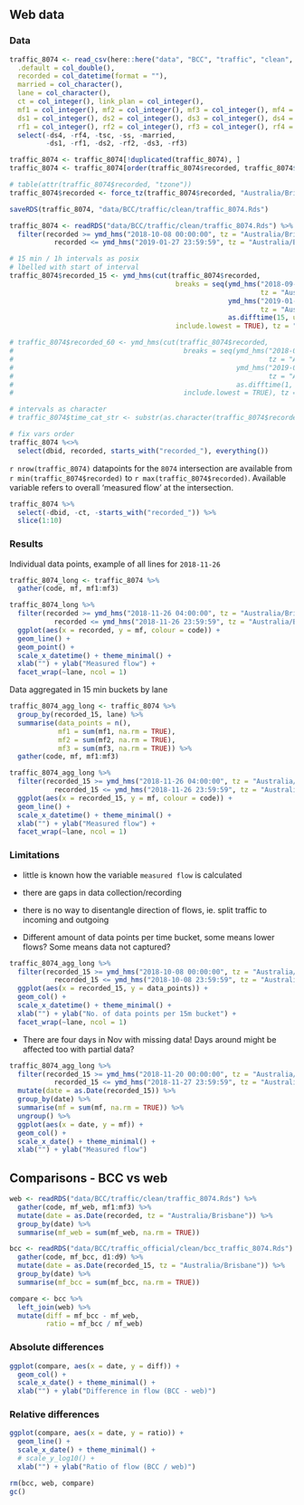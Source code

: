 ## Web data

### Data

```r
traffic_8074 <- read_csv(here::here("data", "BCC", "traffic", "clean", "traffic_8074.csv"), col_types = cols(
  .default = col_double(),
  recorded = col_datetime(format = ""),
  married = col_character(),
  lane = col_character(),
  ct = col_integer(), link_plan = col_integer(), 
  mf1 = col_integer(), mf2 = col_integer(), mf3 = col_integer(), mf4 = col_integer(),
  ds1 = col_integer(), ds2 = col_integer(), ds3 = col_integer(), ds4 = col_integer(),
  rf1 = col_integer(), rf2 = col_integer(), rf3 = col_integer(), rf4 = col_integer())) %>% 
  select(-ds4, -rf4, -tsc, -ss, -married, 
         -ds1, -rf1, -ds2, -rf2, -ds3, -rf3)

traffic_8074 <- traffic_8074[!duplicated(traffic_8074), ]
traffic_8074 <- traffic_8074[order(traffic_8074$recorded, traffic_8074$lane), ]

# table(attr(traffic_8074$recorded, "tzone"))
traffic_8074$recorded <- force_tz(traffic_8074$recorded, "Australia/Brisbane")

saveRDS(traffic_8074, "data/BCC/traffic/clean/traffic_8074.Rds")

```

```r
traffic_8074 <- readRDS("data/BCC/traffic/clean/traffic_8074.Rds") %>%  
  filter(recorded >= ymd_hms("2018-10-08 00:00:00", tz = "Australia/Brisbane") & 
           recorded <= ymd_hms("2019-01-27 23:59:59", tz = "Australia/Brisbane")) 

# 15 min / 1h intervals as posix
# lbelled with start of interval
traffic_8074$recorded_15 <- ymd_hms(cut(traffic_8074$recorded,
                                         breaks = seq(ymd_hms("2018-09-10 00:00:00", 
                                                              tz = "Australia/Brisbane"), 
                                                      ymd_hms("2019-01-28 00:00:00", 
                                                              tz = "Australia/Brisbane"), 
                                                      as.difftime(15, units = "mins")),
                                         include.lowest = TRUE), tz = "Australia/Brisbane")

# traffic_8074$recorded_60 <- ymd_hms(cut(traffic_8074$recorded,
#                                          breaks = seq(ymd_hms("2018-09-10 00:00:00", 
#                                                               tz = "Australia/Brisbane"), 
#                                                       ymd_hms("2019-01-28 00:00:00", 
#                                                               tz = "Australia/Brisbane"), 
#                                                       as.difftime(1, units = "hours")),
#                                          include.lowest = TRUE), tz = "Australia/Brisbane")

# intervals as character
# traffic_8074$time_cat_str <- substr(as.character(traffic_8074$recorded_cat), 12, 16)

# fix vars order
traffic_8074 %<>% 
  select(dbid, recorded, starts_with("recorded_"), everything())

```

`r nrow(traffic_8074)` datapoints for the `8074` intersection are available from `r min(traffic_8074$recorded)` to `r max(traffic_8074$recorded)`. Available variable refers to overall 'measured flow' at the intersection. 

```r
traffic_8074 %>% 
  select(-dbid, -ct, -starts_with("recorded_")) %>% 
  slice(1:10)
```

### Results

Individual data points, example of all lines for `2018-11-26`

```r
traffic_8074_long <- traffic_8074 %>% 
  gather(code, mf, mf1:mf3)

traffic_8074_long %>% 
  filter(recorded >= ymd_hms("2018-11-26 04:00:00", tz = "Australia/Brisbane") & 
           recorded <= ymd_hms("2018-11-26 23:59:59", tz = "Australia/Brisbane")) %>% 
  ggplot(aes(x = recorded, y = mf, colour = code)) + 
  geom_line() + 
  geom_point() + 
  scale_x_datetime() + theme_minimal() + 
  xlab("") + ylab("Measured flow") + 
  facet_wrap(~lane, ncol = 1)
```

Data aggregated in 15 min buckets by lane

```r
traffic_8074_agg_long <- traffic_8074 %>% 
  group_by(recorded_15, lane) %>% 
  summarise(data_points = n(),
            mf1 = sum(mf1, na.rm = TRUE),
            mf2 = sum(mf2, na.rm = TRUE),
            mf3 = sum(mf3, na.rm = TRUE)) %>% 
  gather(code, mf, mf1:mf3)

traffic_8074_agg_long %>% 
  filter(recorded_15 >= ymd_hms("2018-11-26 04:00:00", tz = "Australia/Brisbane") & 
           recorded_15 <= ymd_hms("2018-11-26 23:59:59", tz = "Australia/Brisbane")) %>% 
  ggplot(aes(x = recorded_15, y = mf, colour = code)) + 
  geom_line() + 
  scale_x_datetime() + theme_minimal() + 
  xlab("") + ylab("Measured flow") + 
  facet_wrap(~lane, ncol = 1)
```

### Limitations

- little is known how the variable `measured flow` is calculated
- there are gaps in data collection/recording
- there is no way to disentangle direction of flows, ie. split traffic to incoming and outgoing

- Different amount of data points per time bucket, some means lower flows? Some means data not captured?

```r
traffic_8074_agg_long %>% 
  filter(recorded_15 >= ymd_hms("2018-10-08 00:00:00", tz = "Australia/Brisbane") & 
           recorded_15 <= ymd_hms("2018-10-08 23:59:59", tz = "Australia/Brisbane")) %>% 
  ggplot(aes(x = recorded_15, y = data_points)) + 
  geom_col() + 
  scale_x_datetime() + theme_minimal() + 
  xlab("") + ylab("No. of data points per 15m bucket") + 
  facet_wrap(~lane, ncol = 1)
```

- There are four days in Nov with missing data! Days around might be affected too with partial data?

```r
traffic_8074_agg_long %>% 
  filter(recorded_15 >= ymd_hms("2018-11-20 00:00:00", tz = "Australia/Brisbane") & 
           recorded_15 <= ymd_hms("2018-11-27 23:59:59", tz = "Australia/Brisbane")) %>% 
  mutate(date = as.Date(recorded_15)) %>% 
  group_by(date) %>% 
  summarise(mf = sum(mf, na.rm = TRUE)) %>% 
  ungroup() %>% 
  ggplot(aes(x = date, y = mf)) + 
  geom_col() + 
  scale_x_date() + theme_minimal() + 
  xlab("") + ylab("Measured flow") 
```


## Comparisons - BCC vs web

```r
web <- readRDS("data/BCC/traffic/clean/traffic_8074.Rds") %>% 
  gather(code, mf_web, mf1:mf3) %>% 
  mutate(date = as.Date(recorded, tz = "Australia/Brisbane")) %>% 
  group_by(date) %>% 
  summarise(mf_web = sum(mf_web, na.rm = TRUE))

bcc <- readRDS("data/BCC/traffic_official/clean/bcc_traffic_8074.Rds") %>% 
  gather(code, mf_bcc, d1:d9) %>% 
  mutate(date = as.Date(recorded_15, tz = "Australia/Brisbane")) %>% 
  group_by(date) %>% 
  summarise(mf_bcc = sum(mf_bcc, na.rm = TRUE))

compare <- bcc %>% 
  left_join(web) %>% 
  mutate(diff = mf_bcc - mf_web,
         ratio = mf_bcc / mf_web)
```

### Absolute differences 

```r
ggplot(compare, aes(x = date, y = diff)) + 
  geom_col() + 
  scale_x_date() + theme_minimal() + 
  xlab("") + ylab("Difference in flow (BCC - web)") 
```


### Relative differences 

```r
ggplot(compare, aes(x = date, y = ratio)) + 
  geom_line() + 
  scale_x_date() + theme_minimal() + 
  # scale_y_log10() +
  xlab("") + ylab("Ratio of flow (BCC / web)") 
```

```r
rm(bcc, web, compare)
gc()
```